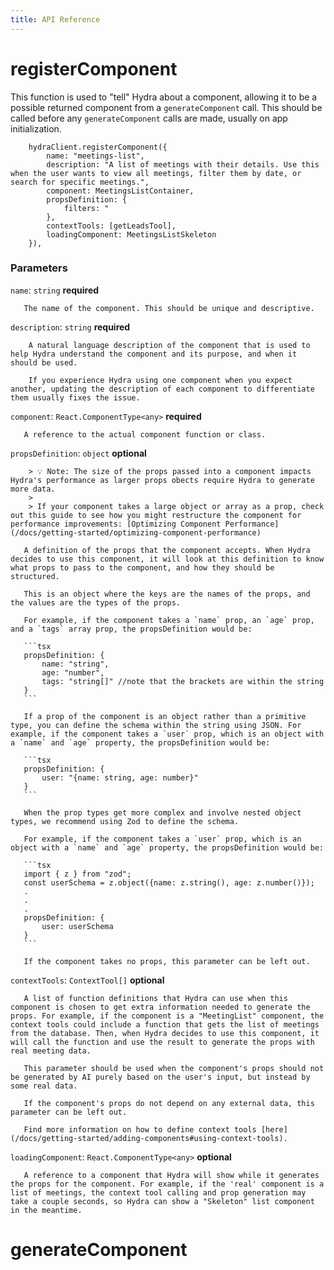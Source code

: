 ```yaml
---
title: API Reference
---
```


# registerComponent

This function is used to "tell" Hydra about a component, allowing it to be a possible returned component from a `generateComponent` call. This should be called before any `generateComponent` calls are made, usually on app initialization.

```tsx
    hydraClient.registerComponent({
        name: "meetings-list",
        description: "A list of meetings with their details. Use this when the user wants to view all meetings, filter them by date, or search for specific meetings.",
        component: MeetingsListContainer,
        propsDefinition: {
            filters: " 
        },
        contextTools: [getLeadsTool],
        loadingComponent: MeetingsListSkeleton
    }),
```

### Parameters

`name`: `string` **required** 

       The name of the component. This should be unique and descriptive.

`description`: `string` **required** 

        A natural language description of the component that is used to help Hydra understand the component and its purpose, and when it should be used.
       
        If you experience Hydra using one component when you expect another, updating the description of each component to differentiate them usually fixes the issue.

`component`: `React.ComponentType<any>` **required** 

       A reference to the actual component function or class.

`propsDefinition`: `object` **optional** 

        > 💡 Note: The size of the props passed into a component impacts Hydra's performance as larger props obects require Hydra to generate more data.   
        >
        > If your component takes a large object or array as a prop, check out this guide to see how you might restructure the component for performance improvements: [Optimizing Component Performance](/docs/getting-started/optimizing-component-performance)

       A definition of the props that the component accepts. When Hydra decides to use this component, it will look at this definition to know what props to pass to the component, and how they should be structured.

       This is an object where the keys are the names of the props, and the values are the types of the props. 

       For example, if the component takes a `name` prop, an `age` prop, and a `tags` array prop, the propsDefinition would be:

       ```tsx
       propsDefinition: {
           name: "string",
           age: "number",
           tags: "string[]" //note that the brackets are within the string
       }
       ```

       If a prop of the component is an object rather than a primitive type, you can define the schema within the string using JSON. For example, if the component takes a `user` prop, which is an object with a `name` and `age` property, the propsDefinition would be:

       ```tsx
       propsDefinition: {
           user: "{name: string, age: number}"
       }
       ```

       When the prop types get more complex and involve nested object types, we recommend using Zod to define the schema. 

       For example, if the component takes a `user` prop, which is an object with a `name` and `age` property, the propsDefinition would be:

       ```tsx
       import { z } from "zod";
       const userSchema = z.object({name: z.string(), age: z.number()});
       .
       .
       .
       propsDefinition: {
           user: userSchema
       }
       ```

       If the component takes no props, this parameter can be left out.

`contextTools`: `ContextTool[]` **optional** 

       A list of function definitions that Hydra can use when this component is chosen to get extra information needed to generate the props. For example, if the component is a "MeetingList" component, the context tools could include a function that gets the list of meetings from the database. Then, when Hydra decides to use this component, it will call the function and use the result to generate the props with real meeting data.

       This parameter should be used when the component's props should not be generated by AI purely based on the user's input, but instead by some real data.

       If the component's props do not depend on any external data, this parameter can be left out.

       Find more information on how to define context tools [here](/docs/getting-started/adding-components#using-context-tools).

`loadingComponent`: `React.ComponentType<any>` **optional** 

       A reference to a component that Hydra will show while it generates the props for the component. For example, if the 'real' component is a list of meetings, the context tool calling and prop generation may take a couple seconds, so Hydra can show a "Skeleton" list component in the meantime.


# generateComponent
